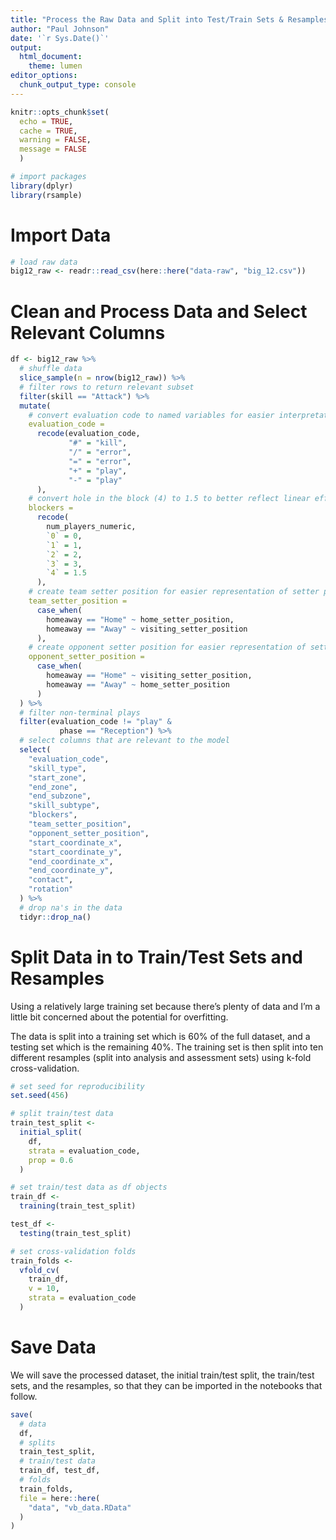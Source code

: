```yaml
---
title: "Process the Raw Data and Split into Test/Train Sets & Resamples"
author: "Paul Johnson"
date: '`r Sys.Date()`'
output: 
  html_document: 
    theme: lumen
editor_options: 
  chunk_output_type: console
---
```


```r

knitr::opts_chunk$set(
  echo = TRUE,
  cache = TRUE,
  warning = FALSE,
  message = FALSE
  )

# import packages
library(dplyr)
library(rsample)

```

# Import Data

```r

# load raw data
big12_raw <- readr::read_csv(here::here("data-raw", "big_12.csv"))

```

# Clean and Process Data and Select Relevant Columns

```r

df <- big12_raw %>%
  # shuffle data
  slice_sample(n = nrow(big12_raw)) %>%
  # filter rows to return relevant subset
  filter(skill == "Attack") %>%
  mutate(
    # convert evaluation code to named variables for easier interpretation
    evaluation_code =
      recode(evaluation_code,
             "#" = "kill",
             "/" = "error",
             "=" = "error",
             "+" = "play",
             "-" = "play"
      ),
    # convert hole in the block (4) to 1.5 to better reflect linear effectiveness of the block
    blockers =
      recode(
        num_players_numeric,
        `0` = 0,
        `1` = 1,
        `2` = 2,
        `3` = 3,
        `4` = 1.5
      ),
    # create team setter position for easier representation of setter position effect
    team_setter_position =
      case_when(
        homeaway == "Home" ~ home_setter_position,
        homeaway == "Away" ~ visiting_setter_position
      ),
    # create opponent setter position for easier representation of setter position effect
    opponent_setter_position =
      case_when(
        homeaway == "Home" ~ visiting_setter_position,
        homeaway == "Away" ~ home_setter_position
      )
  ) %>%
  # filter non-terminal plays
  filter(evaluation_code != "play" & 
           phase == "Reception") %>%
  # select columns that are relevant to the model
  select(
    "evaluation_code",
    "skill_type",
    "start_zone",
    "end_zone",
    "end_subzone",
    "skill_subtype",
    "blockers",
    "team_setter_position",
    "opponent_setter_position",
    "start_coordinate_x",
    "start_coordinate_y",
    "end_coordinate_x",
    "end_coordinate_y",
    "contact",
    "rotation"
  ) %>%
  # drop na's in the data
  tidyr::drop_na()

```

# Split Data in to Train/Test Sets and Resamples

Using a relatively large training set because there's plenty of data and I'm a little bit concerned about the potential for overfitting.

The data is split into a training set which is 60% of the full dataset, and a testing set which is the remaining 40%. The training set is then split into ten different resamples (split into analysis and assessment sets) using k-fold cross-validation.

```r

# set seed for reproducibility
set.seed(456)

# split train/test data
train_test_split <-
  initial_split(
    df,
    strata = evaluation_code,
    prop = 0.6
  )

# set train/test data as df objects
train_df <-
  training(train_test_split)

test_df <-
  testing(train_test_split)

# set cross-validation folds
train_folds <-
  vfold_cv(
    train_df,
    v = 10,
    strata = evaluation_code
  )

```

# Save Data

We will save the processed dataset, the initial train/test split, the train/test sets, and the resamples, so that they can be imported in the notebooks that follow.

```r

save(
  # data
  df,
  # splits
  train_test_split,
  # train/test data
  train_df, test_df,
  # folds
  train_folds,
  file = here::here(
    "data", "vb_data.RData"
  )
)
```
